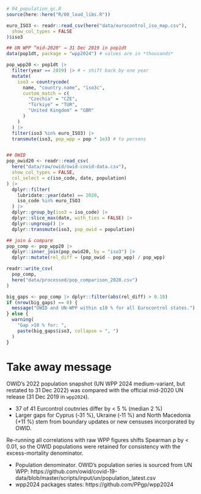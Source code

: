 

```r
# 04_population_qc.R
source(here::here("R/00_load_libs.R"))

euro_ISO3 <- readr::read_csv(here("data/eurocontrol_iso_map.csv"),
  show_col_types = FALSE
)$iso3

## UN WPP “mid‑2020" → 31 Dec 2019 in pop1dt
data(pop1dt, package = "wpp2024") # values are in *thousands*

pop_wpp20 <- pop1dt |>
  filter(year == 2019) |> # ← shift back by one year
  mutate(
    iso3 = countrycode(
      name, "country.name", "iso3c",
      custom_match = c(
        "Czechia" = "CZE",
        "Türkiye" = "TUR",
        "United Kingdom" = "GBR"
      )
    )
  ) |>
  filter(iso3 %in% euro_ISO3) |>
  transmute(iso3, pop_wpp = pop * 1e3) # to persons


## OWID
pop_owid20 <- readr::read_csv(
  here("data/raw/owid/owid-covid-data.csv"),
  show_col_types = FALSE,
  col_select = c(iso_code, date, population)
) |>
  dplyr::filter(
    lubridate::year(date) == 2020,
    iso_code %in% euro_ISO3
  ) |>
  dplyr::group_by(iso3 = iso_code) |>
  dplyr::slice_max(date, with_ties = FALSE) |>
  dplyr::ungroup() |>
  dplyr::transmute(iso3, pop_owid = population)

## join & compare
pop_comp <- pop_wpp20 |>
  dplyr::inner_join(pop_owid20, by = "iso3") |>
  dplyr::mutate(rel_diff = (pop_owid - pop_wpp) / pop_wpp)

readr::write_csv(
  pop_comp,
  here("data/processed/pop_comparison_2020.csv")
)

big_gaps <- pop_comp |> dplyr::filter(abs(rel_diff) > 0.10)
if (nrow(big_gaps) == 0) {
  message("OWID and UN‑WPP within ±10 % for all Eurocontrol states.")
} else {
  warning(
    "Gap >10 % for: ",
    paste(big_gaps$iso3, collapse = ", ")
  )
}
```

# Take away message

OWID's 2022 population snapshot (UN WPP 2024 medium-variant, but restated to 31 Dec 2022) was compared with the official mid-2020 UN release (31 Dec 2019 in `wpp2024`). 

* 37 of 41 Eurcontrol coutnries differ by < 5 % (median 2 %)
* Larger gaps for Cyprus (‑31 %), Ukraine (‑11 %) and North Macedonia (+11 %) stem from boundary updates or new censuses incorporated by OWID.

Re-running all correlations with raw WPP figures shifts Spearman ρ by < 0.01, so the OWID populations were retained for consistency with the excess-mortality denominator.

- Population denominator. OWID's population series is sourced from UN WPP: https://github.com/owid/covid-19-data/blob/master/scripts/input/un/population_latest.csv
- wpp2024 packages states: https://github.com/PPgp/wpp2024 
